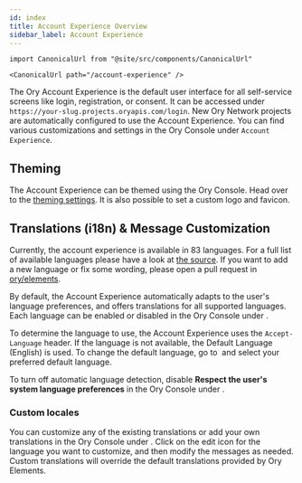 ```yaml
---
id: index
title: Account Experience Overview
sidebar_label: Account Experience
---
```


```mdx-code-block
import CanonicalUrl from "@site/src/components/CanonicalUrl"

<CanonicalUrl path="/account-experience" />
```

The Ory Account Experience is the default user interface for all self-service screens like login, registration, or consent. It can
be accessed under `https://your-slug.projects.oryapis.com/login`. New Ory Network projects are automatically configured to use the
Account Experience. You can find various customizations and settings in the Ory Console under `Account Experience`.

## Theming

The Account Experience can be themed using the Ory Console. Head over to the
[theming settings](https://console.ory.sh/projects/current/account-experience/theming). It is also possible to set a custom logo
and favicon.

## Translations (i18n) & Message Customization

Currently, the account experience is available in 83 languages. For a full list of available languages please have a look at
[the source](https://github.com/ory/elements/tree/main/packages/elements-react/src/locales). If you want to add a new language or
fix some wording, please open a pull request in [ory/elements](https://github.com/ory/elements#internalization-i18n).

By default, the Account Experience automatically adapts to the user's language preferences, and offers translations for all
supported languages. Each language can be enabled or disabled in the Ory Console
under&nbsp;<ConsoleLink route="project.accountExperience.locales" />.

To determine the language to use, the Account Experience uses the `Accept-Language` header. If the language is not available, the
Default Language (English) is used. To change the default language, go
to&nbsp;<ConsoleLink route="project.accountExperience.locales" /> and select your preferred default language.

To turn off automatic language detection, disable **Respect the user's system language preferences** in the Ory Console
under&nbsp;<ConsoleLink route="project.accountExperience.locales" />.

### Custom locales

You can customize any of the existing translations or add your own translations in the Ory Console
under&nbsp;<ConsoleLink route="project.accountExperience.locales" />. Click on the edit icon for the language you want to
customize, and then modify the messages as needed. Custom translations will override the default translations provided by Ory
Elements.

